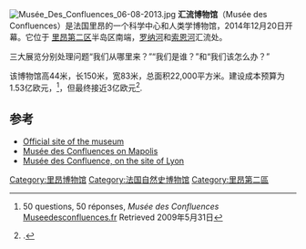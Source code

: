 [[File:Musée_Des_Confluences_06-08-2013.jpg|thumb]]
'''汇流博物馆'''（Musée des Confluences）是法国里昂的一个科学中心和人类学博物馆，2014年12月20日开幕。它位于 [[里昂第二区|里昂第二区]]半岛区南端，[[罗纳河|罗纳河]]和[[索恩河|索恩河]]汇流处。

三大展览分别处理问题“我们从哪里来？”“我们是谁？”和“我们该怎么办？”

该博物馆高44米，长150米，宽83米，总面积22,000平方米。建设成本预算为1.53亿欧元，<ref>50 questions, 50 réponses, ''Musée des Confluences'' [http://www.museedesconfluences.fr/musee/faq.php Museedesconfluences.fr] {{webarchive|url=https://web.archive.org/web/20090503074205/http://www.museedesconfluences.fr/musee/faq.php |date=2009-05-03 }} Retrieved 2009年5月31日</ref>，但最终接近3亿欧元<ref name=Coût>{{cite web|last=Linternaute.com|title=À Lyon, le délirant Musée des Confluences|url=http://www.linternaute.com/actualite/grand-projet/a-lyon-le-delirant-musee-des-confluences/un-cout-controverse.shtml|accessdate=2014年5月12日|page=Un coût controversé|archive-date=2018年9月4日|archive-url=https://web.archive.org/web/20180904192029/https://www.linternaute.com/actualite/grand-projet/a-lyon-le-delirant-musee-des-confluences/un-cout-controverse.shtml|dead-url=no}}.</ref>.

==参考==
{{reflist}}
* [http://www.museedesconfluences.fr/ Official site of the museum] {{Wayback|url=http://www.museedesconfluences.fr/ |date=20071012200248 }}
* [https://archive.is/20130128073311/http://mapolis.com/building/Musee_des_Confluences Musée des Confluences on Mapolis]
* [https://archive.is/20130213124814/http://www.rhone.fr/museedesconfluences/ Musée des Confluence, on the site of Lyon]
{{coord|45.732906|N|4.818304|E|source:frwiki_region:FR_type:landmark|format=dms|display=title}}

[[Category:里昂博物馆|Category:里昂博物馆]]
[[Category:法国自然史博物馆|Category:法国自然史博物馆]]
[[Category:里昂第二區|Category:里昂第二區]]